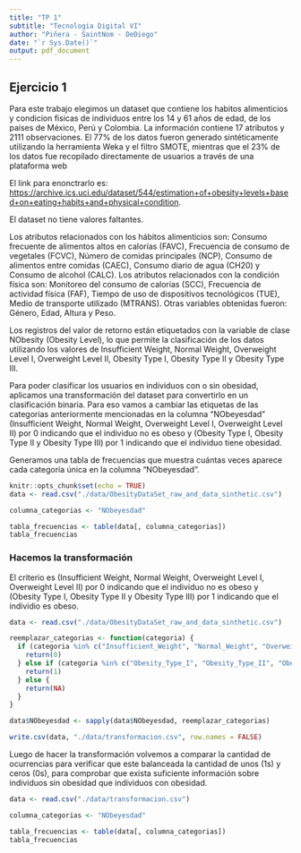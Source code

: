 ```yaml
---
title: "TP 1"
subtitle: "Tecnologia Digital VI"
author: "Piñera - SaintNom - DeDiego"
date: "`r Sys.Date()`"
output: pdf_document
---
```


## Ejercicio 1

Para este trabajo elegimos un dataset que contiene los habitos alimenticios y condicion fisicas de individuos entre los 14 y 61 años de edad, de los países de México, Perú y Colombia. La información contiene 17 atributos y 2111 observaciones. El 77% de los datos fueron generado sintéticamente utilizando la herramienta Weka y el filtro SMOTE, mientras que el 23% de los datos fue recopilado directamente de usuarios a través de una plataforma web

El link para enonctrarlo es: <https://archive.ics.uci.edu/dataset/544/estimation+of+obesity+levels+based+on+eating+habits+and+physical+condition>.

El dataset no tiene valores faltantes.

Los atributos relacionados con los hábitos alimenticios son: Consumo frecuente de alimentos altos en calorías (FAVC), Frecuencia de consumo de vegetales (FCVC), Número de comidas principales (NCP), Consumo de alimentos entre comidas (CAEC), Consumo diario de agua (CH20) y Consumo de alcohol (CALC). Los atributos relacionados con la condición física son: Monitoreo del consumo de calorías (SCC), Frecuencia de actividad física (FAF), Tiempo de uso de dispositivos tecnológicos (TUE), Medio de transporte utilizado (MTRANS). Otras variables obtenidas fueron: Género, Edad, Altura y Peso.

Los registros del valor de retorno están etiquetados con la variable de clase NObesity (Obesity Level), lo que permite la clasificación de los datos utilizando los valores de Insufficient Weight, Normal Weight, Overweight Level I, Overweight Level II, Obesity Type I, Obesity Type II y Obesity Type III.

Para poder clasificar los usuarios en individuos con o sin obesidad, aplicamos una transformación del dataset para convertirlo en un clasificación binaria. Para eso vamos a cambiar las etiquetas de las categorias anteriormente mencionadas en la columna "NObeyesdad" (Insufficient Weight, Normal Weight, Overweight Level I, Overweight Level II) por 0 indicando que el individuo no es obeso y (Obesity Type I, Obesity Type II y Obesity Type III) por 1 indicando que el individuo tiene obesidad.

Generamos una tabla de frecuencias que muestra cuántas veces aparece cada categoría única en la columna "NObeyesdad".

```r
knitr::opts_chunk$set(echo = TRUE)
data <- read.csv("./data/ObesityDataSet_raw_and_data_sinthetic.csv")

columna_categorias <- "NObeyesdad"

tabla_frecuencias <- table(data[, columna_categorias])
tabla_frecuencias
```

### Hacemos la transformación

El criterio es (Insufficient Weight, Normal Weight, Overweight Level I, Overweight Level II) por 0 indicando que el individuo no es obeso y (Obesity Type I, Obesity Type II y Obesity Type III) por 1 indicando que el individio es obeso.

```r

data <- read.csv("./data/ObesityDataSet_raw_and_data_sinthetic.csv")

reemplazar_categorias <- function(categoria) {
  if (categoria %in% c("Insufficient_Weight", "Normal_Weight", "Overweight_Level_I", "Overweight_Level_II")) {
    return(0)
  } else if (categoria %in% c("Obesity_Type_I", "Obesity_Type_II", "Obesity_Type_III")) {
    return(1)
  } else {
    return(NA)
  }
}

data$NObeyesdad <- sapply(data$NObeyesdad, reemplazar_categorias)

write.csv(data, "./data/transformacion.csv", row.names = FALSE)


```

Luego de hacer la transformación volvemos a comparar la cantidad de ocurrencias para verificar que este balanceada la cantidad de unos (1s) y ceros (0s), para comprobar que exista suficiente información sobre individuos sin obesidad que individuos con obesidad.

```r

data <- read.csv("./data/transformacion.csv")

columna_categorias <- "NObeyesdad"

tabla_frecuencias <- table(data[, columna_categorias])
tabla_frecuencias

```
